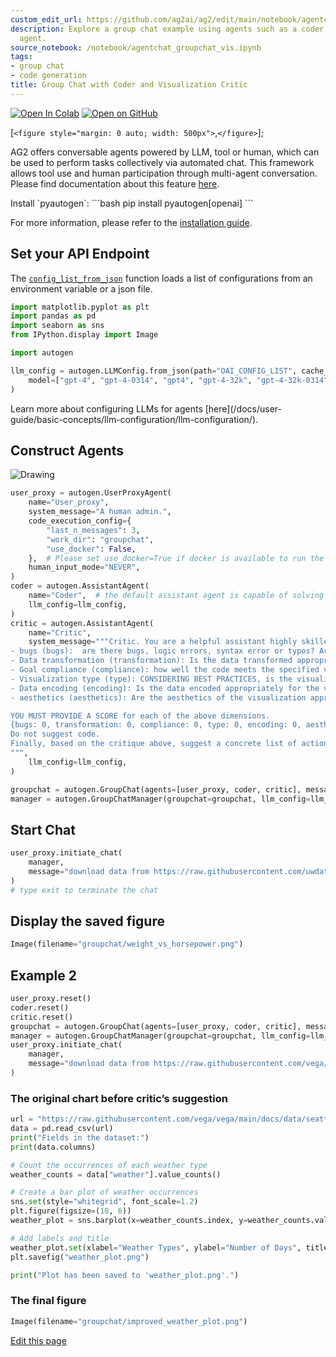 ```yaml
---
custom_edit_url: https://github.com/ag2ai/ag2/edit/main/notebook/agentchat_groupchat_vis.ipynb
description: Explore a group chat example using agents such as a coder and visualization
  agent.
source_notebook: /notebook/agentchat_groupchat_vis.ipynb
tags:
- group chat
- code generation
title: Group Chat with Coder and Visualization Critic
---
```


<a href="https://colab.research.google.com/github/ag2ai/ag2/blob/main/notebook/agentchat_groupchat_vis.ipynb" class="colab-badge" target="_blank"><img noZoom src="https://colab.research.google.com/assets/colab-badge.svg" alt="Open In Colab" /></a>
<a href="https://github.com/ag2ai/ag2/blob/main/notebook/agentchat_groupchat_vis.ipynb" class="github-badge" target="_blank"><img noZoom src="https://img.shields.io/badge/Open%20on%20GitHub-grey?logo=github" alt="Open on GitHub" /></a>




[`<figure style="margin: 0 auto; width: 500px">`,`</figure>`];

AG2 offers conversable agents powered by LLM, tool or human, which can
be used to perform tasks collectively via automated chat. This framework
allows tool use and human participation through multi-agent
conversation. Please find documentation about this feature
[here](https://docs.ag2.ai/docs/Use-Cases/agent_chat).


<div class="info Requirements">
<Info>
Install `pyautogen`:
```bash
pip install pyautogen[openai]
```

For more information, please refer to the [installation guide](/docs/user-guide/basic-concepts/installing-ag2).
</Info>
</div>


## Set your API Endpoint

The
[`config_list_from_json`](https://docs.ag2.ai/docs/api-reference/autogen/config_list_from_json#config-list-from-json)
function loads a list of configurations from an environment variable or
a json file.

```python
import matplotlib.pyplot as plt
import pandas as pd
import seaborn as sns
from IPython.display import Image

import autogen

llm_config = autogen.LLMConfig.from_json(path="OAI_CONFIG_LIST", cache_seed=42).where(
    model=["gpt-4", "gpt-4-0314", "gpt4", "gpt-4-32k", "gpt-4-32k-0314", "gpt-4-32k-v0314"]
)
```


<div class="tip">
<Tip>
Learn more about configuring LLMs for agents [here](/docs/user-guide/basic-concepts/llm-configuration/llm-configuration/).
</Tip>
</div>


## Construct Agents

<div dangerouslySetInnerHTML={{ __html: quartoRawHtml[0] }} />

<img src="viz_gc.png" alt="Drawing"> </img>
<div dangerouslySetInnerHTML={{ __html: quartoRawHtml[1] }} />


```python
user_proxy = autogen.UserProxyAgent(
    name="User_proxy",
    system_message="A human admin.",
    code_execution_config={
        "last_n_messages": 3,
        "work_dir": "groupchat",
        "use_docker": False,
    },  # Please set use_docker=True if docker is available to run the generated code. Using docker is safer than running the generated code directly.
    human_input_mode="NEVER",
)
coder = autogen.AssistantAgent(
    name="Coder",  # the default assistant agent is capable of solving problems with code
    llm_config=llm_config,
)
critic = autogen.AssistantAgent(
    name="Critic",
    system_message="""Critic. You are a helpful assistant highly skilled in evaluating the quality of a given visualization code by providing a score from 1 (bad) - 10 (good) while providing clear rationale. YOU MUST CONSIDER VISUALIZATION BEST PRACTICES for each evaluation. Specifically, you can carefully evaluate the code across the following dimensions
- bugs (bugs):  are there bugs, logic errors, syntax error or typos? Are there any reasons why the code may fail to compile? How should it be fixed? If ANY bug exists, the bug score MUST be less than 5.
- Data transformation (transformation): Is the data transformed appropriately for the visualization type? E.g., is the dataset appropriated filtered, aggregated, or grouped  if needed? If a date field is used, is the date field first converted to a date object etc?
- Goal compliance (compliance): how well the code meets the specified visualization goals?
- Visualization type (type): CONSIDERING BEST PRACTICES, is the visualization type appropriate for the data and intent? Is there a visualization type that would be more effective in conveying insights? If a different visualization type is more appropriate, the score MUST BE LESS THAN 5.
- Data encoding (encoding): Is the data encoded appropriately for the visualization type?
- aesthetics (aesthetics): Are the aesthetics of the visualization appropriate for the visualization type and the data?

YOU MUST PROVIDE A SCORE for each of the above dimensions.
{bugs: 0, transformation: 0, compliance: 0, type: 0, encoding: 0, aesthetics: 0}
Do not suggest code.
Finally, based on the critique above, suggest a concrete list of actions that the coder should take to improve the code.
""",
    llm_config=llm_config,
)

groupchat = autogen.GroupChat(agents=[user_proxy, coder, critic], messages=[], max_round=20)
manager = autogen.GroupChatManager(groupchat=groupchat, llm_config=llm_config)
```

## Start Chat

```python
user_proxy.initiate_chat(
    manager,
    message="download data from https://raw.githubusercontent.com/uwdata/draco/master/data/cars.csv and plot a visualization that tells us about the relationship between weight and horsepower. Save the plot to a file. Print the fields in a dataset before visualizing it.",
)
# type exit to terminate the chat
```

## Display the saved figure

```python
Image(filename="groupchat/weight_vs_horsepower.png")
```

## Example 2

```python
user_proxy.reset()
coder.reset()
critic.reset()
groupchat = autogen.GroupChat(agents=[user_proxy, coder, critic], messages=[], max_round=20)
manager = autogen.GroupChatManager(groupchat=groupchat, llm_config=llm_config)
user_proxy.initiate_chat(
    manager,
    message="download data from https://raw.githubusercontent.com/vega/vega/main/docs/data/seattle-weather.csv and show me a plot that tells me about the amount of each weather . Save the plot to a file. Print the fields in a dataset before visualizing it. Take the feedback from the critic to improve the code.",
)
```

### The original chart before critic’s suggestion

```python
url = "https://raw.githubusercontent.com/vega/vega/main/docs/data/seattle-weather.csv"
data = pd.read_csv(url)
print("Fields in the dataset:")
print(data.columns)

# Count the occurrences of each weather type
weather_counts = data["weather"].value_counts()

# Create a bar plot of weather occurrences
sns.set(style="whitegrid", font_scale=1.2)
plt.figure(figsize=(10, 6))
weather_plot = sns.barplot(x=weather_counts.index, y=weather_counts.values)

# Add labels and title
weather_plot.set(xlabel="Weather Types", ylabel="Number of Days", title="Seattle Weather Types Frequency")
plt.savefig("weather_plot.png")

print("Plot has been saved to 'weather_plot.png'.")
```

### The final figure

```python
Image(filename="groupchat/improved_weather_plot.png")
```

<div className="edit-url-container">
    <a className="edit-url" href="https://github.com/ag2ai/ag2/edit/main/notebook/agentchat_groupchat_vis.ipynb" target='_blank'><Icon icon="pen" iconType="solid" size="13px"/> Edit this page</a>
</div>
